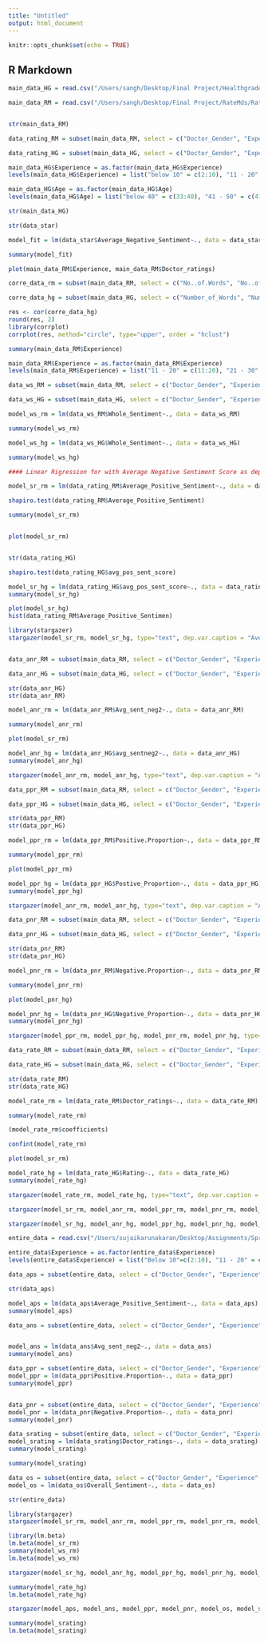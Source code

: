 ```yaml
---
title: "Untitled"
output: html_document
---
```


```r
knitr::opts_chunk$set(echo = TRUE)
```

## R Markdown

```r

main_data_HG = read.csv("/Users/sangh/Desktop/Final Project/Healthgrades/Healthgrades_final.csv")

main_data_RM = read.csv("/Users/sangh/Desktop/Final Project/RateMds/Ratemds_final.csv")


str(main_data_RM)

data_rating_RM = subset(main_data_RM, select = c("Doctor_Gender", "Experience", "Words_per_review", "med_expertise_pos", "bedside_manners_pos", "office_staff_pos", "costs_pos", "clinic_envt_pos", "ease_schedule_pos", "waiting_time_pos", "med_expertise_neg", "bedside_manners_neg", "office_staff_neg", "costs_neg", "clinic_envt_neg", "ease_schedule_neg", "waiting_time_neg", "Average_Positive_Sentiment"))

data_rating_HG = subset(main_data_HG, select = c("Doctor_Gender", "Experience", "Words_per_review", "med_expertise_pos", "bedside_manners_pos", "office_staff_pos", "costs_pos", "clinic_envt_pos", "ease_schedule_pos", "waiting_time_pos", "med_expertise_neg", "bedside_manners_neg", "office_staff_neg", "costs_neg", "clinic_envt_neg", "ease_schedule_neg", "waiting_time_neg", "avg_pos_sent_score"))

main_data_HG$Experience = as.factor(main_data_HG$Experience)
levels(main_data_HG$Experience) = list("below 10" = c(2:10), "11 - 20" = c(11:20), "21 - 30" = c(21:30), "31 - 40" = c(31:40), "41 & above" = c(40:61))

main_data_HG$Age = as.factor(main_data_HG$Age)
levels(main_data_HG$Age) = list("below 40" = c(33:40), "41 - 50" = c(41:50), "51 - 60" = c(51:60), "60 & above" = c(61:95))

str(main_data_HG)

str(data_star)

model_fit = lm(data_star$Average_Negative_Sentiment~., data = data_star)

summary(model_fit)

plot(main_data_RM$Experience, main_data_RM$Doctor_ratings)

corre_data_rm = subset(main_data_RM, select = c("No..of.Words", "No..of.Reviews", "Words_per_review", "Age", "med_expertise_pos", "bedside_manners_pos", "office_staff_pos", "costs_pos", "clinic_envt_pos", "ease_schedule_pos", "waiting_time_pos", "med_expertise_neg", "bedside_manners_neg", "office_staff_neg", "costs_neg", "clinic_envt_neg", "ease_schedule_neg", "waiting_time_neg"))

corre_data_hg = subset(main_data_HG, select = c("Number_of_Words", "Number_of_Reviews", "Words_per_review", "med_expertise_pos", "bedside_manners_pos", "office_staff_pos", "costs_pos", "clinic_envt_pos", "ease_schedule_pos", "waiting_time_pos", "med_expertise_neg", "bedside_manners_neg", "office_staff_neg", "costs_neg", "clinic_envt_neg", "ease_schedule_neg", "waiting_time_neg"))

res <- cor(corre_data_hg)
round(res, 2)
library(corrplot)
corrplot(res, method="circle", type="upper", order = "hclust")

summary(main_data_RM$Experience)

main_data_RM$Experience = as.factor(main_data_RM$Experience)
levels(main_data_RM$Experience) = list("11 - 20" = c(11:20), "21 - 30" = c(21:30), "31 - 40" = c(31:40), "41 & above" = c(40:71))

```


```r

data_ws_RM = subset(main_data_RM, select = c("Doctor_Gender", "Experience", "Words_per_review", "med_expertise_pos", "bedside_manners_pos", "office_staff_pos", "costs_pos", "clinic_envt_pos", "ease_schedule_pos", "waiting_time_pos", "med_expertise_neg", "bedside_manners_neg", "office_staff_neg", "costs_neg", "clinic_envt_neg", "ease_schedule_neg", "waiting_time_neg", "Whole_Sentiment"))

data_ws_HG = subset(main_data_HG, select = c("Doctor_Gender", "Experience", "Words_per_review", "med_expertise_pos", "bedside_manners_pos", "office_staff_pos", "costs_pos", "clinic_envt_pos", "ease_schedule_pos", "waiting_time_pos", "med_expertise_neg", "bedside_manners_neg", "office_staff_neg", "costs_neg", "clinic_envt_neg", "ease_schedule_neg", "waiting_time_neg", "Whole_Sentiment"))

model_ws_rm = lm(data_ws_RM$Whole_Sentiment~., data = data_ws_RM)

summary(model_ws_rm)

model_ws_hg = lm(data_ws_HG$Whole_Sentiment~., data = data_ws_HG)

summary(model_ws_hg)


```


```r
#### Linear Rigression for with Average Negative Sentiment Score as dependent variable

model_sr_rm = lm(data_rating_RM$Average_Positive_Sentiment~., data = data_rating_RM)

shapiro.test(data_rating_RM$Average_Positive_Sentiment)

summary(model_sr_rm)


plot(model_sr_rm)


str(data_rating_HG)

shapiro.test(data_rating_HG$avg_pos_sent_score)

model_sr_hg = lm(data_rating_HG$avg_pos_sent_score~., data = data_rating_HG)
summary(model_sr_hg)

plot(model_sr_hg)
hist(data_rating_RM$Average_Positive_Sentimen)

library(stargazer)
stargazer(model_sr_rm, model_sr_hg, type="text", dep.var.caption = "Average Positive Sentiment Score", dep.var.labels=c("Ratemds","Healthgrades"), out="avg_pos.txt")



```

```r

data_anr_RM = subset(main_data_RM, select = c("Doctor_Gender", "Experience", "Words_per_review", "med_expertise_pos", "bedside_manners_pos", "office_staff_pos", "costs_pos", "clinic_envt_pos", "ease_schedule_pos", "waiting_time_pos", "med_expertise_neg", "bedside_manners_neg", "office_staff_neg", "costs_neg", "clinic_envt_neg", "ease_schedule_neg", "waiting_time_neg", "Avg_sent_neg2"))

data_anr_HG = subset(main_data_HG, select = c("Doctor_Gender", "Experience", "Words_per_review", "med_expertise_pos", "bedside_manners_pos", "office_staff_pos", "costs_pos", "clinic_envt_pos", "ease_schedule_pos", "waiting_time_pos", "med_expertise_neg", "bedside_manners_neg", "office_staff_neg", "costs_neg", "clinic_envt_neg", "ease_schedule_neg", "waiting_time_neg", "avg_sentneg2"))

str(data_anr_HG)
str(data_anr_RM)

model_anr_rm = lm(data_anr_RM$Avg_sent_neg2~., data = data_anr_RM)

summary(model_anr_rm)

plot(model_sr_rm)

model_anr_hg = lm(data_anr_HG$avg_sentneg2~., data = data_anr_HG)
summary(model_anr_hg)

stargazer(model_anr_rm, model_anr_hg, type="text", dep.var.caption = "Average Negative Sentiment Score", dep.var.labels=c("Ratemds","Healthgrades"), out="avg_neg.txt", column.separate = c(4, 4))


```


```r

data_ppr_RM = subset(main_data_RM, select = c("Doctor_Gender", "Experience", "Words_per_review", "med_expertise_pos", "bedside_manners_pos", "office_staff_pos", "costs_pos", "clinic_envt_pos", "ease_schedule_pos", "waiting_time_pos", "med_expertise_neg", "bedside_manners_neg", "office_staff_neg", "costs_neg", "clinic_envt_neg", "ease_schedule_neg", "waiting_time_neg", "Positive.Proportion"))

data_ppr_HG = subset(main_data_HG, select = c("Doctor_Gender", "Experience", "Words_per_review", "med_expertise_pos", "bedside_manners_pos", "office_staff_pos", "costs_pos", "clinic_envt_pos", "ease_schedule_pos", "waiting_time_pos", "med_expertise_neg", "bedside_manners_neg", "office_staff_neg", "costs_neg", "clinic_envt_neg", "ease_schedule_neg", "waiting_time_neg", "Postive_Proportion"))

str(data_ppr_RM)
str(data_ppr_HG)

model_ppr_rm = lm(data_ppr_RM$Positive.Proportion~., data = data_ppr_RM)

summary(model_ppr_rm)

plot(model_ppr_rm)

model_ppr_hg = lm(data_ppr_HG$Postive_Proportion~., data = data_ppr_HG)
summary(model_ppr_hg)

stargazer(model_anr_rm, model_anr_hg, type="text", dep.var.caption = "Average Negative Sentiment Score", dep.var.labels=c("Ratemds","Healthgrades"), out="avg_neg.txt", column.separate = c(4, 4))

```


```r

data_pnr_RM = subset(main_data_RM, select = c("Doctor_Gender", "Experience", "Words_per_review", "med_expertise_pos", "bedside_manners_pos", "office_staff_pos", "costs_pos", "clinic_envt_pos", "ease_schedule_pos", "waiting_time_pos", "med_expertise_neg", "bedside_manners_neg", "office_staff_neg", "costs_neg", "clinic_envt_neg", "ease_schedule_neg", "waiting_time_neg", "Negative.Proportion"))

data_pnr_HG = subset(main_data_HG, select = c("Doctor_Gender", "Experience", "Words_per_review", "med_expertise_pos", "bedside_manners_pos", "office_staff_pos", "costs_pos", "clinic_envt_pos", "ease_schedule_pos", "waiting_time_pos", "med_expertise_neg", "bedside_manners_neg", "office_staff_neg", "costs_neg", "clinic_envt_neg", "ease_schedule_neg", "waiting_time_neg", "Negative_Proportion"))

str(data_pnr_RM)
str(data_pnr_HG)

model_pnr_rm = lm(data_pnr_RM$Negative.Proportion~., data = data_pnr_RM)

summary(model_pnr_rm)

plot(model_pnr_hg)

model_pnr_hg = lm(data_pnr_HG$Negative_Proportion~., data = data_pnr_HG)
summary(model_pnr_hg)

stargazer(model_ppr_rm, model_ppr_hg, model_pnr_rm, model_pnr_hg, type="text", dep.var.labels=c("Ratemds","Healthgrades", "Ratemds", "Healthgrades"), dep.var.caption = "Proportion of +ve & -ve reviews", out="avg_prp.txt", column.separate = c(4, 4))

```


```r


data_rate_RM = subset(main_data_RM, select = c("Doctor_Gender", "Experience", "Words_per_review", "med_expertise_pos", "bedside_manners_pos", "office_staff_pos", "costs_pos", "clinic_envt_pos", "ease_schedule_pos", "waiting_time_pos", "med_expertise_neg", "bedside_manners_neg", "office_staff_neg", "costs_neg", "clinic_envt_neg", "ease_schedule_neg", "waiting_time_neg", "Doctor_ratings"))

data_rate_HG = subset(main_data_HG, select = c("Doctor_Gender", "Experience", "Words_per_review", "med_expertise_pos", "bedside_manners_pos", "office_staff_pos", "costs_pos", "clinic_envt_pos", "ease_schedule_pos", "waiting_time_pos", "med_expertise_neg", "bedside_manners_neg", "office_staff_neg", "costs_neg", "clinic_envt_neg", "ease_schedule_neg", "waiting_time_neg", "Rating"))

str(data_rate_RM)
str(data_rate_HG)

model_rate_rm = lm(data_rate_RM$Doctor_ratings~., data = data_rate_RM)

summary(model_rate_rm)

(model_rate_rm$coefficients)

confint(model_rate_rm)

plot(model_sr_rm)

model_rate_hg = lm(data_rate_HG$Rating~., data = data_rate_HG)
summary(model_rate_hg)

stargazer(model_rate_rm, model_rate_hg, type="text", dep.var.caption = "Star Rating", dep.var.labels=c("Ratemds","Healthgrades"), out="star_rate.txt", column.separate = c(4, 4))


```


```r

stargazer(model_sr_rm, model_anr_rm, model_ppr_rm, model_pnr_rm, model_rate_rm, type="text", dep.var.caption = "Star Rating", dep.var.labels=c("Avg_+ve_score","Avg_-ve_score", "Prop_+ve_reviews", "Prop_-ve_reviews", "Star_rating"), out="ratemds.txt", column.separate = c(4, 4))

stargazer(model_sr_hg, model_anr_hg, model_ppr_hg, model_pnr_hg, model_rate_hg, type="text", dep.var.caption = "Star Rating", dep.var.labels=c("Avg_+ve_score","Avg_-ve_score", "Prop_+ve_reviews", "Prop_-ve_reviews", "Star_rating"), out="healthgrades.txt", column.separate = c(4, 4))

```

```r

entire_data = read.csv("/Users/sujaikarunakaran/Desktop/Assignments/Spring 2020/Ranga/Final Project/Final/RateMds/Ratemds_final copy.csv")

entire_data$Experience = as.factor(entire_data$Experience)
levels(entire_data$Experience) = list("Below 10"=c(2:10), "11 - 20" = c(11:20), "21 - 30" = c(21:30), "31 - 40" = c(31:40), "41 & above" = c(40:71))

data_aps = subset(entire_data, select = c("Doctor_Gender", "Experience", "Words_per_review", "med_expertise_pos", "bedside_manners_pos", "office_staff_pos", "costs_pos", "clinic_envt_pos", "ease_schedule_pos", "waiting_time_pos", "med_expertise_neg", "bedside_manners_neg", "office_staff_neg", "costs_neg", "clinic_envt_neg", "ease_schedule_neg", "waiting_time_neg", "Average_Positive_Sentiment"))

str(data_aps)

model_aps = lm(data_aps$Average_Positive_Sentiment~., data = data_aps)
summary(model_aps)

data_ans = subset(entire_data, select = c("Doctor_Gender", "Experience", "Words_per_review", "med_expertise_pos", "bedside_manners_pos", "office_staff_pos", "costs_pos", "clinic_envt_pos", "ease_schedule_pos", "waiting_time_pos", "med_expertise_neg", "bedside_manners_neg", "office_staff_neg", "costs_neg", "clinic_envt_neg", "ease_schedule_neg", "waiting_time_neg", "Avg_sent_neg2"))


model_ans = lm(data_ans$Avg_sent_neg2~., data = data_ans)
summary(model_ans)

data_ppr = subset(entire_data, select = c("Doctor_Gender", "Experience", "Words_per_review", "med_expertise_pos", "bedside_manners_pos", "office_staff_pos", "costs_pos", "clinic_envt_pos", "ease_schedule_pos", "waiting_time_pos", "med_expertise_neg", "bedside_manners_neg", "office_staff_neg", "costs_neg", "clinic_envt_neg", "ease_schedule_neg", "waiting_time_neg", "Positive.Proportion"))
model_ppr = lm(data_ppr$Positive.Proportion~., data = data_ppr)
summary(model_ppr)


data_pnr = subset(entire_data, select = c("Doctor_Gender", "Experience", "Words_per_review", "med_expertise_pos", "bedside_manners_pos", "office_staff_pos", "costs_pos", "clinic_envt_pos", "ease_schedule_pos", "waiting_time_pos", "med_expertise_neg", "bedside_manners_neg", "office_staff_neg", "costs_neg", "clinic_envt_neg", "ease_schedule_neg", "waiting_time_neg", "Negative.Proportion"))
model_pnr = lm(data_pnr$Negative.Proportion~., data = data_pnr)
summary(model_pnr)

data_srating = subset(entire_data, select = c("Doctor_Gender", "Experience", "Words_per_review", "med_expertise_pos", "bedside_manners_pos", "office_staff_pos", "costs_pos", "clinic_envt_pos", "ease_schedule_pos", "waiting_time_pos", "med_expertise_neg", "bedside_manners_neg", "office_staff_neg", "costs_neg", "clinic_envt_neg", "ease_schedule_neg", "waiting_time_neg", "Doctor_ratings"))
model_srating = lm(data_srating$Doctor_ratings~., data = data_srating)
summary(model_srating)

summary(model_srating)

data_os = subset(entire_data, select = c("Doctor_Gender", "Experience", "Words_per_review", "med_expertise_pos", "bedside_manners_pos", "office_staff_pos", "costs_pos", "clinic_envt_pos", "ease_schedule_pos", "waiting_time_pos", "med_expertise_neg", "bedside_manners_neg", "office_staff_neg", "costs_neg", "clinic_envt_neg", "ease_schedule_neg", "waiting_time_neg", "Overall_Sentiment"))
model_os = lm(data_os$Overall_Sentiment~., data = data_os)

str(entire_data)

library(stargazer)
stargazer(model_sr_rm, model_anr_rm, model_ppr_rm, model_pnr_rm, model_ws_rm, model_rate_rm, type="text", dep.var.caption = "RateMds", dep.var.labels=c("Avg +ve score","Avg -ve score", "Prop +ve reviews", "Prop -ve reviews", "Overall-Sentiment",  "Star rating"), out="ratemds_chumma.txt", column.separate = c(4, 4), ci.level = 0.9)

library(lm.beta)
lm.beta(model_sr_rm)
summary(model_ws_rm)
lm.beta(model_ws_rm)

stargazer(model_sr_hg, model_anr_hg, model_ppr_hg, model_pnr_hg, model_ws_hg, model_rate_hg, type="text", dep.var.caption = "Healthgrades", dep.var.labels=c("Avg +ve score","Avg -ve score", "Prop +ve reviews", "Prop -ve reviews", "Overall-Sentiment", "Star rating"), out="healthgrades_V3.txt", column.separate = c(4, 4))

summary(model_rate_hg)
lm.beta(model_rate_hg)

stargazer(model_aps, model_ans, model_ppr, model_pnr, model_os, model_srating, type="text", dep.var.caption = "Both Websites", dep.var.labels=c("Avg +ve score","Avg -ve score", "Prop +ve reviews", "Prop -ve reviews", "Overall-Sentiment", "Star rating"), out="entire_data_V2.txt", column.separate = c(4, 4))

summary(model_srating)
lm.beta(model_srating) 


```

